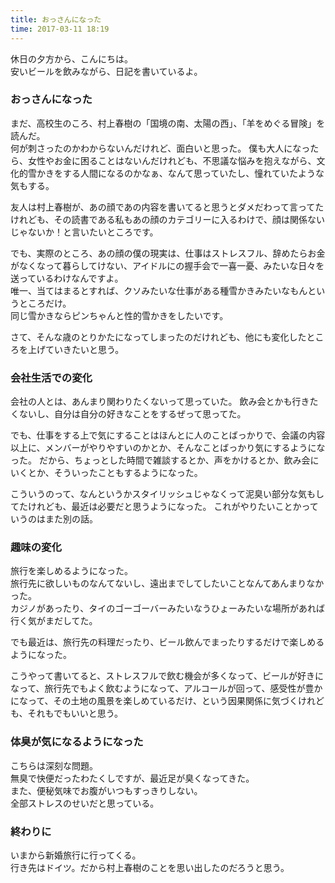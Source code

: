 ```yaml
---
title: おっさんになった
time: 2017-03-11 18:19
---
```


休日の夕方から、こんにちは。  
安いビールを飲みながら、日記を書いているよ。

### おっさんになった

まだ、高校生のころ、村上春樹の「国境の南、太陽の西」、「羊をめぐる冒険」を読んだ。  
何が刺さったのかわからないんだけれど、面白いと思った。 僕も大人になったら、女性やお金に困ることはないんだけれども、不思議な悩みを抱えながら、文化的雪かきをする人間になるのかなぁ、なんて思っていたし、憧れていたような気もする。

友人は村上春樹が、あの顔であの内容を書いてると思うとダメだわって言ってたけれども、その読書である私もあの顔のカテゴリーに入るわけで、顔は関係ないじゃないか！と言いたいところです。

でも、実際のところ、あの顔の僕の現実は、仕事はストレスフル、辞めたらお金がなくなって暮らしてけない、アイドルにの握手会で一喜一憂、みたいな日々を送っているわけなんですよ。  
唯一、当てはまるとすれば、クソみたいな仕事がある種雪かきみたいなもんというところだけ。  
同じ雪かきならピンちゃんと性的雪かきをしたいです。

さて、そんな歳のとりかたになってしまったのだけれども、他にも変化したところを上げていきたいと思う。

### 会社生活での変化

会社の人とは、あんまり関わりたくないって思っていた。 飲み会とかも行きたくないし、自分は自分の好きなことをするぜって思ってた。

でも、仕事をする上で気にすることはほんとに人のことばっかりで、会議の内容以上に、メンバーがやりやすいのかとか、そんなことばっかり気にするようになった。 だから、ちょっとした時間で雑談するとか、声をかけるとか、飲み会にいくとか、そういったこともするようになった。

こういうのって、なんというかスタイリッシュじゃなくって泥臭い部分な気もしてたけれども、最近は必要だと思うようになった。 これがやりたいことかっていうのはまた別の話。

### 趣味の変化

旅行を楽しめるようになった。  
旅行先に欲しいものなんてないし、遠出までしてしたいことなんてあんまりなかった。  
カジノがあったり、タイのゴーゴーバーみたいなうひょーみたいな場所があれば行く気がまだしてた。

でも最近は、旅行先の料理だったり、ビール飲んでまったりするだけで楽しめるようになった。

こうやって書いてると、ストレスフルで飲む機会が多くなって、ビールが好きになって、旅行先でもよく飲むようになって、アルコールが回って、感受性が豊かになって、その土地の風景を楽しめているだけ、という因果関係に気づくけれども、それもでもいいと思う。

### 体臭が気になるようになった

こちらは深刻な問題。  
無臭で快便だったわたくしですが、最近足が臭くなってきた。  
また、便秘気味でお腹がいつもすっきりしない。  
全部ストレスのせいだと思っている。

### 終わりに

いまから新婚旅行に行ってくる。  
行き先はドイツ。だから村上春樹のことを思い出したのだろうと思う。
